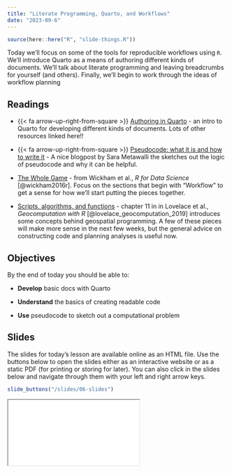```yaml
---
title: "Literate Programming, Quarto, and Workflows"
date: "2023-09-6"
---
```


```r
source(here::here("R", "slide-things.R"))


```

Today we'll focus on some of the tools for reproducible workflows using `R`. We'll introduce Quarto as a means of authoring different kinds of documents. We'll talk about literate programming and leaving breadcrumbs for yourself (and others). Finally, we'll begin to work through the ideas of workflow planning

## Readings

- {{< fa arrow-up-right-from-square >}} [Authoring in Quarto](https://quarto.org/docs/get-started/authoring/rstudio.html) - an intro to Quarto for developing different kinds of documents. Lots of other resources linked here!!

- {{< fa arrow-up-right-from-square >}} [Pseudocode: what it is and how to write it](https://builtin.com/data-science/pseudocode) - A nice blogpost by Sara Metawalli the sketches out the logic of pseudocode and why it can be helpful.

- <i class="fas fa-book"></i> [The Whole Game](https://r4ds.hadley.nz/whole-game.html) - from Wickham et al., *R for Data Science* [@wickham2016r]. Focus on the sections that begin with "Workflow" to get a sense for how we'll start putting the pieces together.

- <i class="fas fa-book"></i> [Scripts, algorithms, and functions](https://geocompr.robinlovelace.net/algorithms.html) - chapter 11 in in Lovelace et al., *Geocomputation with R* [@lovelace_geocomputation_2019] introduces some concepts behind geospatial programming. A few of these pieces will make more sense in the next few weeks, but the general advice on constructing code and planning analyses is useful now.

## Objectives
By the end of today you should be able to:

* **Develop** basic docs with Quarto

* **Understand** the basics of creating readable code

* **Use** pseudocode to sketch out a computational problem

## Slides
The slides for today's lesson are available online as an HTML file. Use the buttons below to open the slides either as an interactive website or as a static PDF (for printing or storing for later). You can also click in the slides below and navigate through them with your left and right arrow keys.

```r
slide_buttons("/slides/06-slides")
```

<div>

```{=html}
<iframe class="slide-deck" src="/slides/06-slides.html"></iframe>
```

</div>